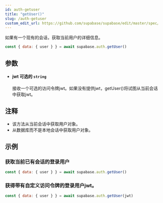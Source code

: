 ```yaml
---
id: auth-getuser
title: "getUser()"
slug: /auth-getuser
custom_edit_url: https://github.com/supabase/supabase/edit/master/spec/supabase_js_v2.yml
---
```


如果有一个现有的会话，获取当前用户的详细信息。

```js
const { data: { user } } = await supabase.auth.getUser()
```


## 参数


<ul className="method-list-group">
  
<li className="method-list-item">
  <h4 className="method-list-item-label">
    <span className="method-list-item-label-name">
      jwt
    </span>
    <span className="method-list-item-label-badge false">
      可选的
    </span>
    <span className="method-list-item-validation">
      <code>string</code>
    </span>
  </h4>
  <div class="method-list-item-description">

接收一个可选的访问令牌jwt。如果没有提供jwt，getUser()将试图从当前会话中获取jwt。

  </div>
  
</li>

</ul>


## 注释

- 该方法从当前会话中获取用户对象。
- 从数据库而不是本地会话中获取用户对象。










## 示例

### 获取当前已有会话的登录用户



```js
const { data: { user } } = await supabase.auth.getUser()
```

### 获得带有自定义访问令牌的登录用户jwt。



```js
const { data: { user } } = await supabase.auth.getUser(jwt)
```